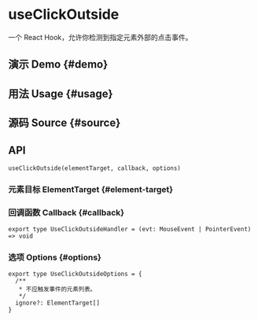 # useClickOutside


<HooksType category={frontmatter.category} />

一个 React Hook，允许你检测到指定元素外部的点击事件。

## 演示 Demo \{#demo}


<App />

## 用法 Usage \{#usage}



## 源码 Source \{#source}


<Source />

## API

```tsx
useClickOutside(elementTarget, callback, options)
```

### 元素目标 ElementTarget \{#element-target}


<Tip type="target" />

### 回调函数 Callback \{#callback}

```tsx
export type UseClickOutsideHandler = (evt: MouseEvent | PointerEvent) => void
```

### 选项 Options \{#options}

```tsx
export type UseClickOutsideOptions = {
  /**
   * 不应触发事件的元素列表。
   */
  ignore?: ElementTarget[]
}
```
